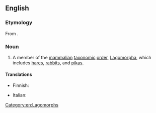 ==English==

===Etymology===
From {{etyl|NL.|en}} {{m|la|Lagomorpha}}.

===Noun===
{{wikipedia}}
{{en-noun}}

# A member of the [[mammal]]ian [[taxonomic]] [[order]], [[Lagomorpha]], which includes [[hare]]s, [[rabbit]]s, and [[pika]]s.

====Translations====
{{trans-top|member of the mammalian taxonomic order, Lagomorpha, which includes hares, rabbits, and pikas}}
* Finnish: {{t|fi|jäniseläin}}
{{trans-mid}}
* Italian: {{t|it|lagomorfo}}
{{trans-bottom}}

[[Category:en:Lagomorphs]]
